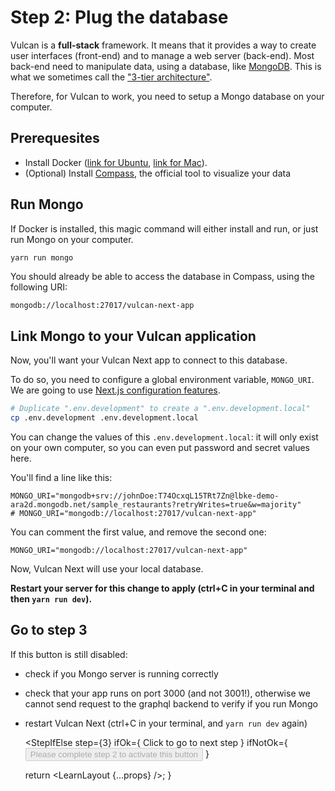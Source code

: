 
# Step 2: Plug the database

Vulcan is a **full-stack** framework. It means that it provides a way to create user interfaces (front-end) and to manage a web server (back-end).
Most back-end need to manipulate data, using a database, like [MongoDB](https://www.mongodb.com/).
This is what we sometimes call the ["3-tier architecture"](https://en.wikipedia.org/wiki/Multitier_architecture#Three-tier_architecture).

Therefore, for Vulcan to work, you need to setup a Mongo database on your computer.

## Prerequesites

- Install Docker ([link for Ubuntu](https://docs.docker.com/engine/install/ubuntu/), [link for Mac](https://docs.docker.com/desktop/mac/install/)).
- (Optional) Install [Compass](https://www.mongodb.com/fr-fr/download-center/compass), the official tool to visualize your data

## Run Mongo

If Docker is installed, this magic command will either install and run, or just run Mongo on your computer.

```sh
yarn run mongo
```

You should already be able to access the database in Compass, using the following URI:

```
mongodb://localhost:27017/vulcan-next-app
```

## Link Mongo to your Vulcan application

Now, you'll want your Vulcan Next app to connect to this database.

To do so, you need to configure a global environment variable, `MONGO_URI`.
We are going to use [Next.js configuration features](https://blog.vulcanjs.org/how-to-set-configuration-variables-in-next-js-a81505e43dad).

```sh
# Duplicate ".env.development" to create a ".env.development.local"
cp .env.development .env.development.local
```

You can change the values of this `.env.development.local`: it
will only exist on your own computer, so you can even put password
and secret values here.

You'll find a line like this:

```
MONGO_URI="mongodb+srv://johnDoe:T74OcxqL15TRt7Zn@lbke-demo-ara2d.mongodb.net/sample_restaurants?retryWrites=true&w=majority"
# MONGO_URI="mongodb://localhost:27017/vulcan-next-app"
```

You can comment the first value, and remove the second one:

```
MONGO_URI="mongodb://localhost:27017/vulcan-next-app"
```

Now, Vulcan Next will use your local database.

**Restart your server for this change to apply (ctrl+C in your terminal and then `yarn run dev`).**

## Go to step 3

If this button is still disabled:

- check if you Mongo server is running correctly
- check that your app runs on port 3000 (and not 3001!), otherwise we cannot send request to the graphql backend to verify if you run Mongo
- restart Vulcan Next (ctrl+C in your terminal, and `yarn run dev` again)

  <StepIfElse
    step={3}
    ifOk={
      <NextMuiButton variant="contained" href="/learn/about-models">
        Click to go to next step
      </NextMuiButton>
    }
    ifNotOk={
      <Button variant="contained" disabled={true}>
        Please complete step 2 to activate this button
      </Button>
    }
  ></StepIfElse>

  return <LearnLayout {...props} />;
}
